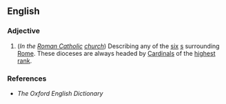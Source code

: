 ==English==

===Adjective===
{{en-adj|-}}

#(''In the [[Roman Catholic]] [[church]]'') Describing any of the [[six]] [[diocese|s]] surrounding [[Rome]]. These dioceses are always headed by [[cardinal|Cardinals]] of the [[high#Adjective|highest]] [[rank]].

===References===         
* ''The Oxford English Dictionary''